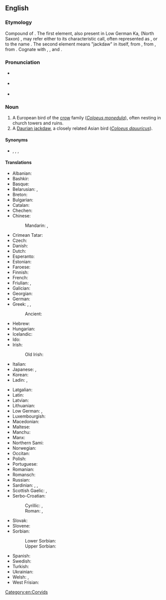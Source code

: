 ==English==
{{wikipedia}}

===Etymology===
Compound of {{compound|en|jack|daw}}. The first element, also present in Low German Ka{{m|nds|Kajak|jak}}, (North Saxon) {{m|nds|Jöker||jackdaw}}, may refer either to its characteristic call, often represented as {{m|en|tchak-tchak}}, or to the name {{m|en|Jack}}. The second element means "jackdaw" in itself, from {{etyl|ang|en}} {{m|ang|dawe|dāƿe}}, from {{der|en|gem-pro|*dēhǭ}}, from {{etyl|ine-pro|en}} {{m|ine-pro|*dʰēk-||a daw, starling, thrush, similar birds}}. Cognate with {{cog|prg|doacke||starling}}, {{cog|la|faccilāre||the sound or timbre of the thrush}}, and {{cog|de|Dohle||jackdaw}}.

===Pronunciation===
* {{a|UK}} {{IPA|/ˈdʒækˌdɔː/|lang=en}}
* {{a|GenAM}} {{IPA|/ˈdʒækˌdɔ/|/ˈdʒækˌdɑ/|lang=en}}
* {{hyphenation|jack|daw|lang=en}}

===Noun===
{{en-noun}}

# A European bird of the [[crow]] family (''[[Coloeus monedula]]''), often nesting in church towers and ruins. <!-- modified Webster 1913 definition -->
# A [[Daurian jackdaw]], a closely related Asian bird (''[[Coloeus dauuricus]]'').

====Synonyms====
* {{sense|Coloeus monedula}} {{l|en|daw}}, {{l|en|western jackdaw}}, {{l|en|Eurasian jackdaw}}, {{l|en|European jackdaw}}

====Translations====
{{trans-top|''Coloeus monedula''}}
* Albanian: {{t+|sq|galë|f}}
* Bashkir: {{t|ba|сәүкә|sc=Cyrl}}
* Basque: {{t|eu|bele txiki}}
* Belarusian: {{t|be|ка́ўка|f|sc=Cyrl}}, {{t|be|га́лка|f|sc=Cyrl}}
* Breton: {{t|br|kavan-tour}}
* Bulgarian: {{t+|bg|ча́вка|f}}
* Catalan: {{t+|ca|gralla}}
* Chechen: {{t|ce|човка}}
* Chinese:
*: Mandarin: {{t+|cmn|寒鴉|sc=Hani}}, {{t+|cmn|寒鸦|tr=hányā|sc=Hani}}
* Crimean Tatar: {{t|crh|çavke}}
* Czech: {{t+|cs|kavka|f}}
* Danish: {{t+|da|allike|c}}
* Dutch: {{t+|nl|kauw|m}}
* Esperanto: {{t|eo|monedo}}
* Estonian: {{t|et|hakk}}
* Faroese: {{t|fo|rókur|m}}
* Finnish: {{t+|fi|naakka}}
* French: {{t+|fr|choucas|m}}
* Friulian: {{t|fur|cornete}}, {{t|fur|çore cenerine}}
* Galician: {{t|gl|gralla cereixeira}}
* Georgian: {{t|ka|ჭკა}}
* German: {{t+|de|Dohle|f}}
* Greek: {{t+|el|κάργια}}, {{t+|el|καρακάξα|f}}, {{t+|el|καλιακούδα|f}}
*: Ancient: {{t|grc|κολοιός|m}}
* Hebrew: {{t|he|קאק|m|tr=ka'ák|sc=Hebr}}
* Hungarian: {{t+|hu|csóka}}
* Icelandic: {{t+|is|dvergkráka|f}}
* Ido: {{t+|io|chuvo}}
* Irish: {{t|ga|cág|m}}
*: Old Irish: {{t|sga|caóc|f}}
* Italian: {{t+|it|taccola}}
* Japanese: {{t|ja|ニシコクマルガラス|tr=nishikokumarugarasu|sc=Jpan}}, {{t|ja|コクマルガラス|tr=kokumarugarasu|sc=Jpan}}
* Korean: {{t+|ko|갈까마귀}}
* Ladin: {{t|lld|agacion}}, {{t|lld|cornacia}}
{{trans-mid}}
* Latgalian: {{t|ltg|čāguons|m}}
* Latin: {{t|la|monedula|f}}
* Latvian: {{t+|lv|kovārnis}}
* Lithuanian: {{t+|lt|kuosa}}
* Low German: {{t|nds|Dohl|f}}, {{t|nds|Krickelkreih|f}}
* Luxembourgish: {{t|lb|Steekueb|m}}
* Macedonian: {{t|mk|чавка|f|sc=Cyrl}}
* Maltese: {{t|mt|ċawla|f}}
* Manchu: {{t|mnc|ᡨᠠᠩᡤᡡᡥᠠ|tr=tanggūha}}
* Manx: {{t|gv|caaig doo-chassagh|m}}
* Northern Sami: {{t|se|toardnagájon}}
* Norwegian: {{t+|no|kaie}}
* Occitan: {{t|oc|gralhon}}
* Polish: {{t+|pl|kawka|f}}
* Portuguese: {{t|pt|gralha de nuca cinzenta}}
* Romanian: {{t+|ro|stăncuță|f}}
* Romansch: {{t|rm|tulaun (curnagl grisch)}}
* Russian: {{t+|ru|га́лка|f}}
* Sardinian: {{t|sc|tàccula}}, {{t|sc|carroga}}, {{t|sc|carroghedda}}
* Scottish Gaelic: {{t|gd|cadhag|f}}, {{t|gd|cathag|f}}
* Serbo-Croatian:
*: Cyrillic: {{t|sh|чавка|f}}, {{t|sh|чавче|f}} {{qualifier|diminutive form}}
*: Roman: {{t+|sh|čavka|f}}, {{t|sh|čavče|f}} {{qualifier|diminutive form}}
* Slovak: {{t|sk|kavka|f}}
* Slovene: {{t+|sl|kavka|f}}
* Sorbian:
*: Lower Sorbian: {{t|dsb|kawka|f}}
*: Upper Sorbian: {{t|hsb|kawka|f}}
* Spanish: {{t+|es|grajilla|f}}
* Swedish: {{t+|sv|kaja}}
* Turkish: {{t+|tr|küçük karga}}
* Ukrainian: {{t+|uk|га́лка|f}}
* Welsh: {{t|cy|jac-y-do}}, {{t|cy|jac-do}}
* West Frisian: {{t|fy|ka}}
{{trans-bottom}}

{{trans-see|''Coloeus dauuricus''|Daurian jackdaw}}

[[Category:en:Corvids]]